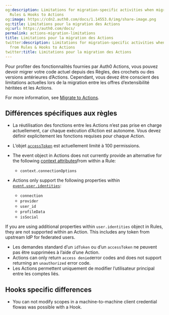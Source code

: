 ```yaml
---
og:description: Limitations for migration-specific activities when migrating from
  Rules & Hooks to Actions
og:image: https://cdn2.auth0.com/docs/1.14553.0/img/share-image.png
og:title: Limitations pour la migration des Actions
og:url: https://auth0.com/docs/
permalink: actions-migration-limitations
title: Limitations pour la migration des Actions
twitter:description: Limitations for migration-specific activities when migrating
  from Rules & Hooks to Actions
twitter:title: Limitations pour la migration des Actions
---
```


Pour profiter des fonctionnalités fournies par Auth0 Actions, vous pouvez devoir migrer votre code actuel depuis des Règles, des crochets ou des versions antérieures d’Actions. Cependant, vous devez être conscient des limitations actuelles lors de la migration entre les offres d’extensibilité héritées et les Actions.

For more information, see [Migrate to Actions](/docs/customize/actions/migrate).

## Différences spécifiques aux règles

* La réutilisation des fonctions entre les Actions n’est pas prise en charge actuellement, car chaque exécution d’Action est autonome. Vous devez définir explicitement les fonctions requises pour chaque Action.
* L’objet [`accessToken`](/docs/libraries/lock/lock-api-reference#getuserinfo-) est actuellement limité à 100 permissions.
* The event object in Actions does not currently provide an alternative for the following [context attributes](/docs/customize/rules/context-object)from within a Rule:

  + `context.connectionOptions`
* Actions only support the following properties within [`event.user.identities`](/docs/customize/actions/explore-triggers/signup-and-login-triggers/login-trigger/post-login-event-object):

  + `connection`
  + `provider`
  + `user_id`
  + `profileData`
  + `isSocial`

<Callout icon="file-lines" color="#0EA5E9" iconType="regular">

If you are using additional properties within `user.identities` object in Rules, they are not supported within an Action. This includes any token from upstream IdP for federated users.

</Callout>

* Les demandes standard d’un `idToken` ou d’un `accessToken` ne peuvent pas être supprimées à l’aide d’une Action.
* Actions can only return `access denied`error codes and does not support returning an `unauthorized` error code.
* Les Actions permettent uniquement de modifier l’utilisateur principal entre les comptes liés.

## Hooks specific differences

* You can not modify scopes in a machine-to-machine client credential flowas was possible with a Hook.